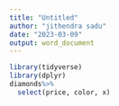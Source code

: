 ```yaml
---
title: "Untitled"
author: "jithendra sadu"
date: "2023-03-09"
output: word_document
---
```

```r
library(tidyverse)
library(dplyr)
diamonds%>%
  select(price, color, x)
```